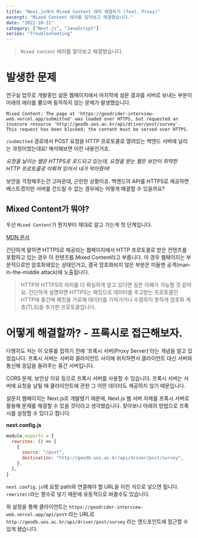 ```yaml
---
title: "Next.js에서 Mixed Content 에러 해결하기 (feat. Proxy)"
excerpt: "Mixed Content 에러를 알아보고 해결했습니다."
date: "2022-10-31"
category: ["Next.js", "JavaScript"]
series: "Troubleshooting"
---
```


> `Mixed Content` 에러를 알아보고 해결했습니다.

# 발생한 문제

연구실 업무로 개발중인 설문 웹페이지에서 마지막에 설문 결과를 서버로 보내는 부분이 아래의 에러를 뿜으며 동작하지 않는 문제가 발생했습니다.

`Mixed Content: The page at 'https://goodrider-interview-web.vercel.app/submitted' was loaded over HTTPS, but requested an insecure resource 'http://geodb.uos.ac.kr/api/driver/post/survey'. This request has been blocked; the content must be served over HTTPS.`

`/submitted` 경로에서 POST 요청을 HTTP 프로토콜로 열려있는 백엔드 서버에 날리는 과정이었는데요! 해석해보면 이런 내용인거죠.

_요청을 날리는 웹은 HTTPS로 로드되고 있는데, 요청을 받는 웹은 보안이 취약한 HTTP 프로토콜로 이뤄져 있어서 내가 막아줬어!_

보안을 걱정해주는건 고마운데, 곤란한 상황이죠. 백엔드의 API를 HTTPS로 제공하면 베스트겠지만 서버를 건드릴 수 없는 경우에는 어떻게 해결할 수 있을까요?

## Mixed Content가 뭐야?

우선 `Mixed Content`가 뭔지부터 제대로 알고 가는게 첫 단계입니다.

[MDN 문서](https://developer.mozilla.org/en-US/docs/Web/Security/Mixed_content)

간단하게 말하면 HTTPS로 제공되는 웹페이지에서 HTTP 프로토콜로 받은 컨텐츠를 포함하고 있는 경우 이 컨텐츠를 Mixed Content라고 부릅니다. 이 경우 웹페이지는 부분적으로만 암호화돼있는 상태인거고, 결국 암호화되지 않은 부분은 미들맨 공격(man-in-the-middle attack)에 노출됩니다.

> HTTP와 HTTPS의 차이를 더 확실하게 알고 있다면 깊은 이해가 가능할 것 같아요. 간단하게 설명하면 HTTPS는 패킷으로 데이터를 주고받는 프로토콜인 HTTP에 중간에 패킷을 가로채 데이터를 가져가거나 수정하지 못하게 암호화 계층(TLS)을 추가한 프로토콜입니다.

# 어떻게 해결할까? - 프록시로 접근해보자.

다행히도 저는 이 오류를 접하기 전에 '프록시 서버(Proxy Server)'라는 개념을 알고 있었습니다. 프록시 서버는 서버와 클라이언트 사이에 위치하면서 클라이언트 대신 서버와 통신해 응답을 돌려주는 중간 서버입니다.

CORS 문제, 보안상 이유 등으로 프록시 서버를 사용할 수 있습니다. 프록시 서버는 서버에 요청을 날릴 때 클라이언트에 관한 그 어떤 데이터도 제공하지 않기 때문입니다.

설문지 웹페이지는 Next.js로 개발됐기 때문에, Next.js 웹 서버 자체를 프록시 서버로 활용해 문제를 해결할 수 있을 것이라고 생각했습니다. 찾아보니 아래의 방법으로 프록시를 설정할 수 있다고 합니다.

**next.config.js**

```js
module.exports = {
  rewrites: () => [
    {
      source: "/post",
      destination: "http://geodb.uos.ac.kr/api/driver/post/survey",
    },
  ],
}
```

`next.config.js`에 요청 path와 연결해야 할 URL을 이런 식으로 넣으면 됩니다. `rewrite()`라는 함수로 넣기 때문에 유동적으로 바꿀수도 있습니다.

위 설정을 통해 클라이언트는 `https://goodrider-interview-web.vercel.app/api/post` 라는 URL로 `http://geodb.uos.ac.kr/api/driver/post/survey` 라는 엔드포인트에 접근할 수 있게 됐습니다.
